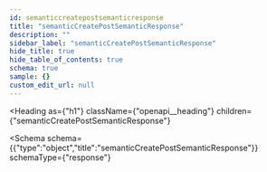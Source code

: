 ```yaml
---
id: semanticcreatepostsemanticresponse
title: "semanticCreatePostSemanticResponse"
description: ""
sidebar_label: "semanticCreatePostSemanticResponse"
hide_title: true
hide_table_of_contents: true
schema: true
sample: {}
custom_edit_url: null
---
```



<Heading
  as={"h1"}
  className={"openapi__heading"}
  children={"semanticCreatePostSemanticResponse"}
>
</Heading>





<Schema
  schema={{"type":"object","title":"semanticCreatePostSemanticResponse"}}
  schemaType={"response"}
>
  
</Schema>
            